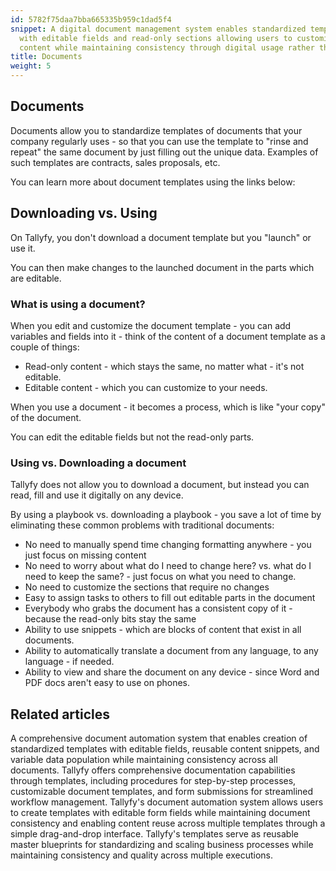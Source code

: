 ```yaml
---
id: 5782f75daa7bba665335b959c1dad5f4
snippet: A digital document management system enables standardized template creation
  with editable fields and read-only sections allowing users to customize specific
  content while maintaining consistency through digital usage rather than downloads.
title: Documents
weight: 5
---
```


## Documents

Documents allow you to standardize templates of documents that your company regularly uses - so that you can use the template to "rinse and repeat" the same document by just filling out the unique data. Examples of such templates are contracts, sales proposals, etc.

You can learn more about document templates using the links below:



<PageTree />


## Downloading vs. Using

On Tallyfy, you don't download a document template but you "launch" or use it.

You can then make changes to the launched document in the parts which are editable.

### What is using a document?

When you edit and customize the document template - you can add variables and fields into it - think of the content of a document template as a couple of things:

- Read-only content - which stays the same, no matter what - it's not editable.
- Editable content - which you can customize to your needs.

When you use a document - it becomes a process, which is like "your copy" of the document.

You can edit the editable fields but not the read-only parts.

### Using vs. Downloading a document

Tallyfy does not allow you to download a document, but instead you can read, fill and use it digitally on any device.

By using a playbook vs. downloading a playbook - you save a lot of time by eliminating these common problems with traditional documents:

- No need to manually spend time changing formatting anywhere - you just focus on missing content
- No need to worry about what do I need to change here? vs. what do I need to keep the same? - just focus on what you need to change.
- No need to customize the sections that require no changes
- Easy to assign tasks to others to fill out editable parts in the document
- Everybody who grabs the document has a consistent copy of it - because the read-only bits stay the same
- Ability to use snippets - which are blocks of content that exist in all documents.
- Ability to automatically translate a document from any language, to any language - if needed.
- Ability to view and share the document on any device - since Word and PDF docs aren't easy to use on phones.


## Related articles
<CardGrid>
<LinkTitleCard header="<b>Features > Fill in the blanks</b>" href="/products/pro/tutorials/features/fill-in-the-blanks/" > A comprehensive document automation system that enables creation of standardized templates with editable fields, reusable content snippets, and variable data population while maintaining consistency across all documents. </LinkTitleCard>
<LinkTitleCard header="<b>Pro > Essentials</b>" href="/products/pro/documenting/" > Tallyfy offers comprehensive documentation capabilities through templates, including procedures for step-by-step processes, customizable document templates, and form submissions for streamlined workflow management. </LinkTitleCard>
<LinkTitleCard header="<b>Documents > Add fields to document templates</b>" href="/products/pro/documenting/documents/how-can-i-add-editable-fields-to-my-tallyfy-documents/" > Tallyfy's document automation system allows users to create templates with editable form fields while maintaining document consistency and enabling content reuse across multiple templates through a simple drag-and-drop interface. </LinkTitleCard>
<LinkTitleCard header="<b>Documenting > Templates</b>" href="/products/pro/documenting/templates/" > Tallyfy's templates serve as reusable master blueprints for standardizing and scaling business processes while maintaining consistency and quality across multiple executions. </LinkTitleCard>
</CardGrid>